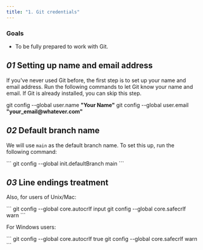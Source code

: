```yaml
---
title: "1. Git credentials"
---
```


### Goals

- To be fully prepared to work with Git.

## _01_ Setting up name and email address

If you've never used Git before, the first step is to set up your name and email address. Run the following commands to let Git know your name and email. If Git is already installed, you can skip this step.

<Run>
  git config --global user.name <b>"Your Name"</b>
  git config --global user.email <b>"your_email@whatever.com"</b>
</Run>


## _02_ Default branch name

We will use `main` as the default branch name. To set this up, run the following command:

<Run>
```
git config --global init.defaultBranch main
```
</Run>


## _03_ Line endings treatment

Also, for users of Unix/Mac:

<Run>
```
git config --global core.autocrlf input
git config --global core.safecrlf warn
```
</Run>

For Windows users:

<Run>
```
git config --global core.autocrlf true
git config --global core.safecrlf warn
```
</Run>
